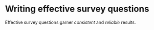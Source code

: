 # Writing effective survey questions

Effective survey questions garner *consistent* and *reliable* results.